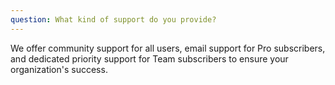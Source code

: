 ```yaml
---
question: What kind of support do you provide?
---
```


We offer community support for all users, email support for Pro subscribers, and dedicated priority support for Team subscribers to ensure your organization's success.
